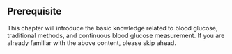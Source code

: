 ## Prerequisite

This chapter will introduce the basic knowledge related to blood glucose, traditional methods, and continuous blood glucose measurement. If you are already familiar with the above content, please skip ahead.
